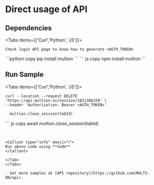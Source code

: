 # Direct usage of API
## Dependencies

 
<Tabs items={['Curl','Python', 'JS']}>
  <Tab>
  ```curl copy
  Check login API page to know how to generate <AUTH_TOKEN>
  ```
  </Tab>
  <Tab>
  ```python copy
  pip install multion
  ```
  </Tab>
  <Tab>
  ``` js copy 
  npm install multion
  ```
  </Tab>
</Tabs>

## Run Sample

 
<Tabs items={['Curl','Python', 'JS']}>
  <Tab>

  ```curl copy
  curl --location --request DELETE 'https://api.multion.ai/session/1821386159' \
--header 'Authorization: Bearer <AUTH_TOKEN>'
  ```
  </Tab>
  <Tab>

  ```python copy
    multion.close_session(tabId)
  ```
  </Tab>
  <Tab>
  ``` js copy 
    await multion.close_session(tabId)
   
  ```

 
<Callout type="info" emoji="ℹ️">
 Run above code using **node**
</Callout>

  </Tab>
</Tabs>

- Get more samples at [API repository](https://github.com/MULTI-ON/api).



